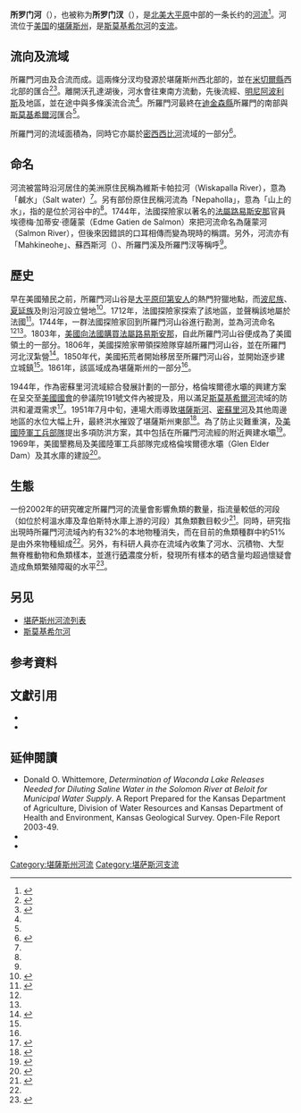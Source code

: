 {{Infobox_river
| name                = 所羅門河
| image               =
| image_size          = 
| image_caption       = 
| map                 = Smokyhillrivermap.png
| map_size            = 280px
| map_caption         = 斯莫基希爾河流域圖，所羅門河位於中上部 
<!---------------------- LOCATION -->
| subdivision_type1   = 國家
| subdivision_name1   = [[美國|美國]]
| subdivision_type2   = [[美国州份|州份]]
| subdivision_name2   = [[堪薩斯州|堪薩斯州]]
<!---------------------- BASIM -->
| source1             = {{tsl|en|Waconda Lake|沃孔達湖}}
| source1_location    = [[米切爾縣_(堪薩斯州)|米切爾縣]]考克城
| source1_coordinates = {{coord|39|28|23|N|98|26|00|W|display=inline|name=所羅門河（河源）}}<ref name="gnis">{{Cite web |url = {{gnis3|482755}} |title = Solomon River |author = Geographic Names Information System (GNIS) |date = 1978-10-13 |publisher = United States Geological Survey |language = en |accessdate = 2020-09-19}}</ref>
| source1_elevation   = {{convert|1453|ft|m}}
| mouth               = [[斯莫基希爾河|斯莫基希爾河]]
| mouth_location      = 介乎[[迪金森縣_(堪薩斯州)|迪金森縣]]及[[薩林縣_(堪薩斯州)|薩林縣]]的所羅門
| mouth_coordinates   = {{coord|38|54|13|N|97|22|09|W|display=inline|name=所羅門河（河口）}}<ref name="gnis"/>
| mouth_elevation     = {{convert|1142|ft|m}}
<!---------------------- PHYSIOGNOMY -->
| length              = {{convert|184|mi|km}}<ref name="gnis"/>
| basin_size          = {{convert|6835|mi2|km2}}
| discharge1_avg      = {{convert|555|ft3/s|m³/s}}<ref name="Waterdata Report">{{Cite web |url = http://wdr.water.usgs.gov/wy2012/pdfs/06876900.2012.pdf |title = Water-Data Report-2012 - 06876900 Solomon River at Niles, KS |author = U.S. Geological Survey |language = en |accessdate = 2020-09-19 |deadurl = no |archiveurl = https://web.archive.org/web/20190628224324/https://wdr.water.usgs.gov/wy2012/pdfs/06876900.2012.pdf |archivedate = 2019-06-28}}</ref>
| discharge1_min      = {{convert|1|ft3/s|m³/s}}<ref name="Waterdata Report"/>
| discharge1_max      = {{convert|157000|ft3/s|m³/s}}<ref name="Waterdata Report"/>
}}

'''所罗门河'''（{{lang-en|Solomon River}}），也被称为'''所罗门汊'''（{{lang-en|Solomon Fork}}），是[[北美大平原|北美大平原]]中部的一条长约{{Convert|184|mi|km}}的[[河流|河流]]<ref>{{Cite web |url = https://viewer.nationalmap.gov/advanced-viewer/ |title = National Hydrography Dataset high-resolution flowline data |author = The National Map |publisher = U.S. Geological Survey |language = en |accessdate = 2020-09-19 |archive-date = 2012-04-05 |archive-url = https://www.webcitation.org/66gupqQDM?url=http://viewer.nationalmap.gov/viewer/ |dead-url = no }}</ref>。河流位于[[美国州份|美国]]的[[堪薩斯州|堪薩斯州]]，是[[斯莫基希尔河|斯莫基希尔河]]的[[支流|支流]]。

== 流向及流域 ==
所羅門河由{{tsl|en|North Fork Solomon River|所羅門河北汊}}及{{tsl|en|South Fork Solomon River|所羅門河南汊}}合流而成{{sfn|U.S. Bureau of Reclamation|1984|pp=5-8}}。這兩條分汊均發源於堪薩斯州西北部的{{tsl|en|High Plains (United States)|高地平原}}，並在[[米切爾縣_(堪薩斯州)|米切爾縣]]西北部的{{tsl|en|Waconda Lake|沃孔達湖}}匯合{{sfn|U.S. Bureau of Reclamation|1984|pp=5-8}}<ref>{{Cite web |url = {{gnis3|472301}} |title = North Fork Solomon River |author = Geographic Names Information System (GNIS) |date = 1978-10-13 |language = en |accessdate = 2020-09-19}}</ref><ref>{{Cite web |url = {{gnis3|485293}} |title = South Fork Solomon River |author = Geographic Names Information System (GNIS) |date = 1978-10-13 |language = en |accessdate = 2020-09-19}}</ref>。離開沃孔達湖後，河水會往東南方流動，先後流經{{tsl|en|Beloit, Kansas|貝洛伊特}}、[[明尼阿波利斯|明尼阿波利斯]]及{{tsl|en|Smoky Hills|煙山}}地區，並在途中與多條溪流合流<ref name="gnis"/>。所羅門河最終在[[迪金森縣_(堪薩斯州)|迪金森縣]]所羅門的南部與[[斯莫基希爾河|斯莫基希爾河]]匯合{{sfn|U.S. Bureau of Reclamation|1984|pp=5-8}}<ref name="gnis"/>。

所羅門河的流域面積為{{convert|6835|mi2|km2}}，同時它亦屬於[[密西西比河|密西西比河]]流域的一部分<ref>{{Cite web |url = http://www.kwo.org/Kansas%20Water%20Plan/SWP/KWP_2008/Vol_III_Docs/SOL/Rpt_SOL_Basin_Description_KWP2009.pdf |title = Solomon River Basin |author = Kansas Water Office |date = 2009 |language = en |accessdate = 2020-09-19 |deadurl = yes |archiveurl = https://web.archive.org/web/20110603230626/http://www.kwo.org/Kansas%20Water%20Plan/SWP/KWP_2008/Vol_III_Docs/SOL/Rpt_SOL_Basin_Description_KWP2009.pdf |archivedate = 2011-06-03}}</ref>。

== 命名 ==
河流被當時沿河居住的美洲原住民稱為維斯卡帕拉河（Wiskapalla River），意為「鹹水」（Salt water）<ref name="gnis"/>。另有部份原住民稱河流為「Nepaholla」，意為「山上的水」，指的是位於河谷中的{{tsl|en|Waconda Spring|沃孔達溫泉}}<ref name="Solomon Valley"/>。1744年，法國探險家以著名的[[法屬路易斯安那|法屬路易斯安那]]官員埃德梅·加蒂安·德薩蒙（Edme Gatien de Salmon）來把河流命名為薩蒙河（Salmon River），但後來因錯誤的口耳相傳而變為現時的稱謂{{sfn|Hall|1995|p=8}}。另外，河流亦有「Mahkineohe」、蘇西斯河（{{lang|fr|Rivière de Soucis}}）、所羅門溪及所羅門汊等稱呼<ref name="Solomon Valley"/>。

== 歷史 ==
早在美國殖民之前，所羅門河山谷是[[大平原印第安人|大平原印第安人]]的熱門狩獵地點，而[[波尼族|波尼族]]、[[夏延族|夏延族]]及{{tsl|en|Kaw people|堪薩人}}則沿河設立營地<ref name="Solomon Valley">{{Cite web |url = http://www.hwy24.org/about-the-valley.html |title = About the Solomon Valley |last = Von |first = Rothenberger |date = 2002 |publisher = Solomon Valley/Highway 24 Heritage Alliance |language = en |accessdate = 2020-09-19 |deadurl = no |archiveurl = https://web.archive.org/web/20070516004225/http://skyways.lib.ks.us/orgs/svha/about_valley.htm |archivedate = 2007-05-16}}</ref>。1712年，法國探險家{{tsl|en|Étienne de Veniard, Sieur de Bourgmont|艾蒂安·文雅德·布爾格蒙特}}探索了該地區，並聲稱該地屬於法國<ref name="Schoewe@1951">{{Cite journal |last = Schoewe |first = Walter H. |title= The Geography of Kansas: Part III. Hydrogeography |journal= Transactions of the Kansas Academy of Science |year= 1951 |volume= 54 |issue= 3 |pages= 263-329}}</ref>。1744年，一群法國探險家回到所羅門河山谷進行勘測，並為河流命名<ref name="Schoewe@1951"/><ref name="Solomon Valley"/>。1803年，[[路易斯安那購地|美國向法國購買法屬路易斯安那]]，自此所羅門河山谷便成為了美國領土的一部分。1806年，美國探險家{{tsl|en|Zebulon Pike|紀伯倫·派克}}帶領探險隊穿越所羅門河山谷，並在所羅門河北汊紮營<ref>{{Cite journal |last= Scheffer |first= Theodore H. |url= https://www.kshs.org/p/following-pike-s-expedition-from-the-smoky-hill-to-the-solomon/13066 |title= Following Pike's Expedition From the Smoky Hill to the Solomon |journal= The Kansas Historical Quarterly |year= 1947 |volume= 14 |issue= 3 |pages= 240-247 |access-date= 2020-09-19 |archive-date= 2019-12-16 |archive-url= https://web.archive.org/web/20191216135801/https://www.kshs.org/p/following-pike-s-expedition-from-the-smoky-hill-to-the-solomon/13066 |dead-url= no }}</ref>。1850年代，美國拓荒者開始移居至所羅門河山谷，並開始逐步建立城鎮<ref name="Schoewe@1951"/>。1861年，該區域成為堪薩斯州的一部分<ref name="Solomon Valley"/>。

1944年，作為密蘇里河流域綜合發展計劃的一部分，格倫埃爾德水壩的興建方案在呈交至[[美國國會|美國國會]]的參議院191號文件內被提及，用以滿足[[斯莫基希爾河|斯莫基希爾河]]流域的防洪和灌溉需求<ref>{{Cite web |url = https://www.usbr.gov/projects/index.php?id=461 |title = Glen Elder Unit |author = U.S. Bureau of Reclamation |language = en |accessdate = 2020-09-19 |deadurl = no |archiveurl = https://web.archive.org/web/20200823194939/https://www.usbr.gov/projects/index.php?id=461 |archivedate = 2020-08-23 }}</ref>。1951年7月中旬，連場大雨導致[[堪薩斯河|堪薩斯河]]、[[密蘇里河|密蘇里河]]及其他周邊地區的水位大幅上升，最終洪水摧毀了堪薩斯州東部<ref>{{Cite web |url = https://www.foxnews.com/us/1951-flood-painting-sells-for-nearly-1-9m-in-nyc |title = 1951 flood painting sells for nearly $1.9M in NYC |author = Associated Press |date = 2011-05-19 |publisher = Fox News |language = en |accessdate = 2020-09-19 |deadurl = no |archiveurl = https://web.archive.org/web/20190711205655/https://www.foxnews.com/us/1951-flood-painting-sells-for-nearly-1-9m-in-nyc |archivedate = 2019-07-11}}</ref>。為了防止災難重演，{{tsl|en|United States Bureau of Reclamation|美國墾務局}}及[[美國陸軍工兵部隊|美國陸軍工兵部隊]]提出多項防洪方案，其中包括在所羅門河流經的{{tsl|en|Glen Elder, Kansas|格倫埃爾德 (堪薩斯州)|格倫埃爾德}}附近興建水壩<ref>{{Cite web |url = https://pubs.usgs.gov/fs/2001/0041/report.pdf |title = The 1951 Floods in  Kansas Revisited |author = U.S. Geological Survey |date = 2001 |language = en |accessdate = 2020-09-19 |deadurl = no |archiveurl = https://web.archive.org/web/20170301163631/https://pubs.usgs.gov/fs/2001/0041/report.pdf |archivedate = 2017-03-01 }}</ref>。1969年，美國墾務局及美國陸軍工兵部隊完成格倫埃爾德水壩（Glen Elder Dam）及其水庫{{tsl|en|Waconda Lake|沃孔達湖}}的建設<ref>{{Cite web |url = https://www.usbr.gov/projects/pdf.php?id=161 |title = Glen Elder Unit, Solomon Division, Pick-Sloan Missouri Basin Program |last = Rucker |first = Kevin E. |date = 2001 |publisher = Bureau of Reclamation |language = en |accessdate = 2020-09-19 |deadurl = no |archiveurl = https://web.archive.org/web/20190928212830/https://www.usbr.gov/projects/pdf.php?id=161 |archivedate = 2019-09-28 }}</ref>。

== 生態 ==
一份2002年的研究確定所羅門河的流量會影響魚類的數量，指流量較低的河段（如位於柯溫水庫及韋伯斯特水庫上游的河段）其魚類數目較少<ref name="Eberle, Hargett, Wenke & Mandrak@2002">{{Cite journal |last1 = Eberle |first1 = Mark E. |last2 = Hargett |first2 = Eric G. |last3 = Wenke |first3 = Thomas L. |last4 = Mandrak |first4 = Nicholas E. |title= Changes in Fish Assemblages, Solomon River Basin, Kansas: Habitat Alterations, Extirpations, and Introductions |journal= Transactions of the Kansas Academy of Science |year= 2002 |volume= 105 |issue= 3 |pages= 178-192}}</ref>。同時，研究指出現時所羅門河流域內約有32%的本地物種消失，而在目前的魚類種群中約51%是由外來物種組成<ref name="Eberle, Hargett, Wenke & Mandrak@2002"/>。另外，有科研人員亦在流域內收集了河水、沉積物、大型無脊椎動物和魚類樣本，並進行[[硒|硒]]濃度分析，發現所有樣本的硒含量均超過懷疑會造成魚類繁殖障礙的水平<ref>{{Cite journal |last1 = May |first1 = Thomas W. |last2 = Fairchild |first2 = James F. |last3 = Petty |first3 = Jim D. |last4 = Walther |first4 = Michael J. |last5 = Lucero |first5 = Jeff |last6 = Delvaux |first6 = Mike |last7 = Manring |first7 = Jill |last8 = Armbruster |first8 = Mike |title= An evaluation of selenium concentrations in water, sediment, invertebrates, and fish from the Solomon River Basin |url = https://archive.org/details/sim_environmental-monitoring-and-assessment_2008-02_137_1-3/page/213 |journal= Environmental Monitoring and Assessment |year= 2008 |volume= 137 |pages= 213-232}}</ref>。

== 另见 ==
* [[堪萨斯州河流列表|堪萨斯州河流列表]]
* [[斯莫基希尔河|斯莫基希尔河]]

== 参考資料 ==
{{Reflist|2}}

== 文獻引用 ==
* {{Cite book | last = Hall | first = Gwendolyn Midlo | title = Africans in Colonial Louisiana: The Development of Afro-Creole Culture in the Eighteenth Century | location = Baton Rouge, LA | publisher = LSU Press | date = 1995 | ISBN = 978-0-8071-1999-0 | language = en | ref = harf}}
* {{Cite book | author = U.S. Bureau of Reclamation | title = Solomon River Basin Water Management Study, Kansas: Special Report | location = Washington, D.C. | publisher = U.S. Department of the Interior - Bureau of Reclamation | date = 1984 | language = en | ref = {{harvid|U.S. Bureau of Reclamation|1984}}}}

== 延伸閱讀 ==
* Donald O. Whittemore, ''Determination of Waconda Lake Releases Needed for Diluting Saline Water in the Solomon River at Beloit for Municipal Water Supply''. A Report Prepared for the Kansas Department of Agriculture, Division of Water Resources and Kansas Department of Health and Environment, Kansas Geological Survey. Open-File Report 2003-49. 
* {{Cite journal |1=  |editor1-last= Caldwell |editor1-first= Martha B. |url= https://www.kshs.org/p/exploring-the-solomon-river-valley-in-1869/12699 |title= Exploring the Solomon River Valley in 1869 |journal= The Kansas Historical Quarterly |year= 1937 |volume= 6 |issue= 1 |pages= 60-76 |access-date= 2020-09-19 |archive-date= 2019-12-16 |archive-url= https://web.archive.org/web/20191216154436/https://www.kshs.org/p/exploring-the-solomon-river-valley-in-1869/12699 |dead-url= no }}
* {{Cite journal |1=  |last1= Scheffer |first1= Theo. H. |url= https://www.kshs.org/p/old-fort-solomon-at-lindsey/13131 |title= Old Fort Solomon at Lindsey |journal= The Kansas Historical Quarterly |year= 1956 |volume= 22 |issue= 1 |pages= 342-346 |access-date= 2020-09-19 |archive-date= 2019-12-15 |archive-url= https://web.archive.org/web/20191215224752/https://www.kshs.org/p/old-fort-solomon-at-lindsey/13131 |dead-url= no }}

{{DEFAULTSORT: Solomon River}}
[[Category:堪薩斯州河流|Category:堪薩斯州河流]]
[[Category:堪萨斯河支流|Category:堪萨斯河支流]]